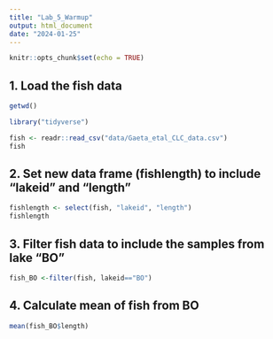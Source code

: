 ```yaml
---
title: "Lab_5_Warmup"
output: html_document
date: "2024-01-25"
---
```


```r
knitr::opts_chunk$set(echo = TRUE)
```

## 1. Load the fish data
```r
getwd()
```


```r
library("tidyverse")
```
```r
fish <- readr::read_csv("data/Gaeta_etal_CLC_data.csv")
fish
```
## 2. Set new data frame (fishlength) to include "lakeid" and "length"
```r
fishlength <- select(fish, "lakeid", "length")
fishlength
```
## 3. Filter fish data to include the samples from lake "BO"
```r
fish_BO <-filter(fish, lakeid=="BO")
```
## 4. Calculate mean of fish from BO
```r
mean(fish_BO$length)
```

